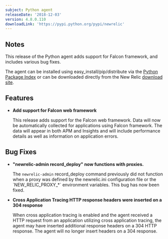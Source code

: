```yaml
---
subject: Python agent
releaseDate: '2018-12-03'
version: 4.8.0.110
downloadLink: 'https://pypi.python.org/pypi/newrelic'
---
```


## Notes

This release of the Python agent adds support for Falcon framework, and includes various bug fixes.

The agent can be installed using easy_install/pip/distribute via the [Python Package Index](https://pypi.python.org/pypi/newrelic) or can be downloaded directly from the New Relic [download site](https://download.newrelic.com/python_agent/release).

## Features

* **Add support for Falcon web framework**

  This release adds support for the Falcon web framework. Data will now be automatically collected for applications using Falcon framework. The data will appear in both APM and Insights and will include performance details as well as information on application errors.

## Bug Fixes

* **"newrelic-admin record_deploy" now functions with proxies.**

  The `newrelic-admin` record_deploy command previously did not function when a proxy was defined by the newrelic.ini configuration file or the \`NEW_RELIC_PROXY_\*\` environment variables. This bug has now been fixed.
* **Cross Application Tracing HTTP response headers were inserted on a 304 response**

  When cross application tracing is enabled and the agent received a HTTP request from an application utilizing cross application tracing, the agent may have inserted additional response headers on a 304 HTTP response. The agent will no longer insert headers on a 304 response.
